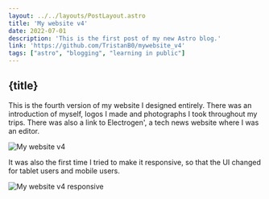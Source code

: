 ```yaml
---
layout: ../../layouts/PostLayout.astro
title: 'My website v4'
date: 2022-07-01
description: 'This is the first post of my new Astro blog.'
link: 'https://github.com/TristanB0/mywebsite_v4'
tags: ["astro", "blogging", "learning in public"]
---
```


## {title}

This is the fourth version of my website I designed entirely. There was an introduction of myself, logos I made and photographs I took throughout my trips. There was also a link to Electrogen', a tech news website where I was an editor.


![My website v4](../../assets/my_website_v4/Screen_TristanB_en.png "Glimpse of what it looked like.")


It was also the first time I tried to make it responsive, so that the UI changed for tablet users and mobile users.


![My website v4 responsive](../../assets/my_website_v4/Screen_responsive.png "How it looked like for mobile users.")
